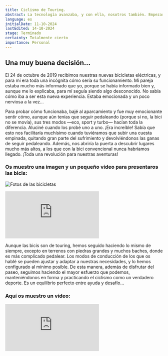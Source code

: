 ```yaml
---
title: Ciclismo de Touring.
abstract: La tecnología avanzaba, y con ella, nosotros también. Empezaron a salir al mercado las bicicletas eléctricas, y aunque nos encantaban nuestras bicis convencionales, decidimos dar el paso a las eléctricas. Aquí os dejo los motivos de esta decisión.
language: es
initialDate: 11-10-2024
lastEdited: 14-10-2024
stage: Terminado
certainty: Totalmente cierto
importance: Personal
---
```


## Una muy buena decisión...

El 24 de octubre de 2019 recibimos nuestras nuevas bicicletas eléctricas, y para mí era toda una incógnita cómo sería su funcionamiento. Mi pareja estaba mucho más informado que yo, porque se había informado bien y, aunque me lo explicaba, para mí seguía siendo algo desconocido. No sabía cómo iba a ser esta nueva experiencia. Estaba emocionada y un poco nerviosa a la vez…

Para probar cómo funcionaba, bajé al aparcamiento y fue muy emocionante sentir cómo, aunque aún tenías que seguir pedaleando (porque si no, la bici no se movía), sus tres modos —eco, sport y turbo— hacían toda la diferencia. Aluciné cuando los probé uno a uno. ¡Era increíble! Sabía que esto nos facilitaría muchísimo cuando tuviéramos que subir una cuesta empinada, quitando gran parte del sufrimiento y devolviéndonos las ganas de seguir pedaleando. Además, nos abriría la puerta a descubrir lugares mucho más altos, a los que con la bici convencional nunca habríamos llegado. ¡Toda una revolución para nuestras aventuras!

### **Os muestro una imagen y un pequeño vídeo para presentaros las bicis:**

![Fotos de las bicicletas](/imagenes/blog/bici/bicicletas.jpg)

<iframe
  className="yt-embeded"
  src="https://www.youtube-nocookie.com/embed/EbEqgcvCAM8?si=YUK6IluCxu6-b27S"
  title="YouTube video player"
  frameborder="0"
  allow="accelerometer; clipboard-write; encrypted-media; gyroscope; picture-in-picture; web-share"
  referrerpolicy="strict-origin-when-cross-origin"
  allowfullscreen
></iframe>

Aunque las bicis son de touring, hemos seguido haciendo lo mismo de siempre, excepto en terrenos con piedras grandes y muchos baches, donde es más complicado pedalear. Los modos de conducción de los que os hablé se pueden ajustar y adaptar a nuestras necesidades, y lo hemos configurado al mínimo posible. De esta manera, además de disfrutar del paseo, seguimos haciendo el mayor esfuerzo que podemos, manteniéndonos en forma y practicando el ciclismo como un verdadero deporte. Es un equilibrio perfecto entre ayuda y desafío…

### **Aquí os muestro un vídeo:**

<iframe
  className="yt-embeded"
  src="https://www.youtube-nocookie.com/embed/K0dApJgQmKA?si=lrEEHqhjonwCZukF"
  title="YouTube video player"
  frameborder="0"
  allow="accelerometer; clipboard-write; encrypted-media; gyroscope; picture-in-picture; web-share"
  referrerpolicy="strict-origin-when-cross-origin"
  allowfullscreen
></iframe>
